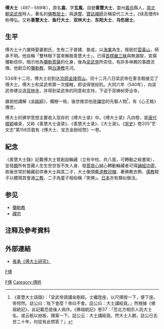 {{佛教}}
'''傅大士'''（497－569年），原名'''翕'''，字'''玄風'''，自號'''善慧大士'''，婺州[[義烏|義烏]]縣人，[[南北朝|南北朝]][[梁武帝|梁武帝]]時人，著名的[[佛教|佛教]][[居士|居士]]，與[[達摩|達摩]]、[[寶誌禪師|寶誌禪師]]合稱梁代三大士。《续高僧传》称傅弘，又称'''善慧大士'''、'''鱼行大士'''、'''双林大士'''、'''东阳大士'''、'''乌伤居士'''。

==生平==
傅大士十六歲時娶妻劉氏，生有二子普建、普成，以[[漁業|漁業]]為生，隱居於[[雲黃山|雲黃山]]，師承不明。他自稱「雙林樹下當來解脫善慧大士」，已得[[首楞嚴三昧|首楞嚴三昧]]與無漏智，宣揚彌勒信仰，暗示他為[[彌勒菩薩|彌勒菩薩]]的化身，後為[[梁武帝|梁武帝]]所崇信，有許多神異的事蹟流傳。他創立的[[彌勒教|彌勒教]]，開[[白蓮教|白蓮教]]先河。

534年十二月，傅大士初到达[[京師|京師]][[金陵|金陵]][[蒋山|蒋山]]。闰十二月八日梁武帝在善言殿接见了傅大士。傅大士和梁武帝第一次接触，即谈得很投机。大同六年（540年），向梁武帝建议造[[双林寺|双林寺]]，并得到梁武帝的同意和支持，下诏于双梼树旁设寺。

據說他講解《[[金剛經|金剛經]]》，獨樹一格，後世推崇他是[[禪宗|禪宗]]的先驅人物<ref>《善慧大士語錄》：「梁武帝請講金剛經。士纔陞座，以尺揮按一下，便下座。帝愕然。誌公曰：陛下會麼？帝曰不會。誌公曰：大士講經竟。」然根據《佛祖統記》，此記載恐是後人偽作。《佛祖統記》卷37：「恐北方相宗人託大士名。或云秖以拍板，揮案一下。誌公云：大士講經竟。然大士入朝，誌公已去世二十年，何從有此問答？」</ref>，有《心王銘》傳世。

傅大士的佛学思想主要收入现存的《傅大士录》中。《傅大士录》凡四卷，是[[唐代|唐代]][[楼颖|楼颖]]编录，又称《善慧大士语录》、《善慧大士录》、《大士录》。《[[宋史|宋史]]》卷205“艺文志”第158页载有《傅大士、宝志金刚经赞》一卷。

==紀念==
《善慧大士錄》記載傅大士曾創設輪藏（立有中柱、共八面，可轉動之經書架），並發[[願_(佛教)|願]]所有登藏人生生世世皆不失人身、發[[菩提心|菩提心]]誠心轉動輪藏者可得[[誦經|誦經]][[功德|功德]]，故後世常於輪藏前供奉大士與其二子，大士像頭戴[[道教|道教]][[帽子|冠帽]]、著佛教衣飾、[[儒教_(宗教)|儒教]]鞋子以體現其會通[[三教|三教]]，二子為童子相俗稱「笑佛」。[[日本|日本]]亦有類似做法。{{r|佛學}}{{r|佛光}}

==参见==
*[[彌勒教|彌勒教]]
*[[禪宗|禪宗]]

== 注释及參考資料 ==
<div class="references-small">
{{reflist|refs=

<ref name="佛學">{{cite wikisource|editor=丁福保|wslink=佛學大辭典|chapter=輪藏|wslanguage=zh|plaintitle=《佛學大辭典》|year=1922}}</ref>

<ref name="佛光">{{cite book|author=慈怡法師主編|date=1988|title=〈佛教圖書館〉|work=《佛光大辭典》|pages=|location=高雄縣大樹鄉|publisher=佛光|isbn=9789575433307|language=zh-tw}}</ref>

}}

</div>

==外部連結==
*[https://web.archive.org/web/20090410090721/http://www.chibs.edu.tw/publication/LunCong/019/019a-9.htm 張勇《傅大士研究》]

{{jingtu}}
{{chan}}
[[Category:南北朝佛教人物|F傅]]
[[category:禪宗|F傅]]
[[Category:傅姓|Category:傅姓]]
